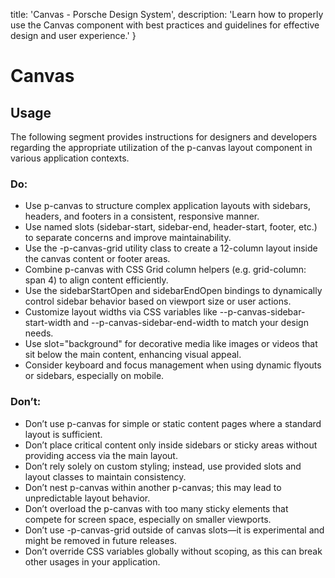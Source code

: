 
  title: 'Canvas - Porsche Design System',
  description: 'Learn how to properly use the Canvas component with best practices and guidelines for effective design and user experience.'
}

# Canvas <ComponentStatus tagName="p-canvas"></ComponentStatus>

<TableOfContents headings={[]} />

## Usage

The following segment provides instructions for designers and developers regarding the appropriate utilization of the p-canvas layout component in various application contexts.

### Do:

- Use p-canvas to structure complex application layouts with sidebars, headers, and footers in a consistent, responsive manner.
- Use named slots (sidebar-start, sidebar-end, header-start, footer, etc.) to separate concerns and improve maintainability.
- Use the -p-canvas-grid utility class to create a 12-column layout inside the canvas content or footer areas.
- Combine p-canvas with CSS Grid column helpers (e.g. grid-column: span 4) to align content efficiently.
- Use the sidebarStartOpen and sidebarEndOpen bindings to dynamically control sidebar behavior based on viewport size or user actions.
- Customize layout widths via CSS variables like --p-canvas-sidebar-start-width and --p-canvas-sidebar-end-width to match your design needs.
- Use slot="background" for decorative media like images or videos that sit below the main content, enhancing visual appeal.
- Consider keyboard and focus management when using dynamic flyouts or sidebars, especially on mobile.

### Don’t:

- Don’t use p-canvas for simple or static content pages where a standard layout is sufficient.
- Don’t place critical content only inside sidebars or sticky areas without providing access via the main layout.
- Don’t rely solely on custom styling; instead, use provided slots and layout classes to maintain consistency.
- Don’t nest p-canvas within another p-canvas; this may lead to unpredictable layout behavior.
- Don’t overload the p-canvas with too many sticky elements that compete for screen space, especially on smaller viewports.
- Don’t use -p-canvas-grid outside of canvas slots—it is experimental and might be removed in future releases.
- Don’t override CSS variables globally without scoping, as this can break other usages in your application.